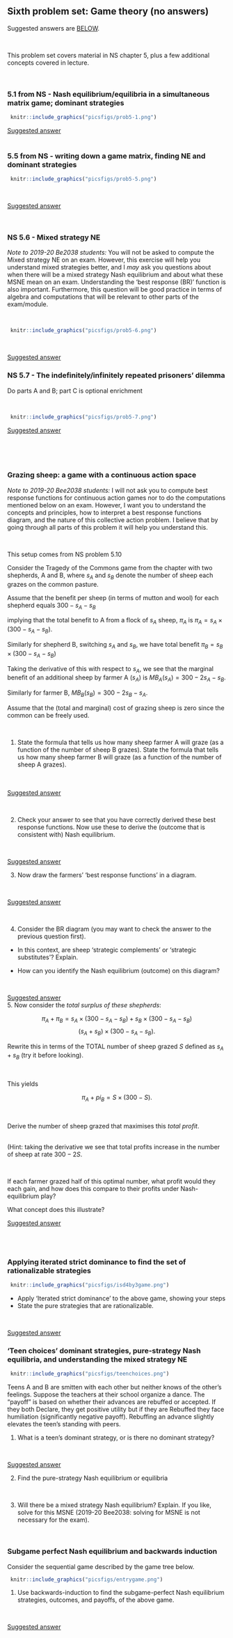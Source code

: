 ## Sixth problem set: Game theory (no answers) {-#ps6noans}


Suggested answers are [BELOW](#ps6ans).

\

This problem set covers material in NS chapter 5, plus a few additional concepts covered in lecture.

\

### 5.1 from NS - Nash equilibrium/equilibria in a simultaneous matrix game; dominant strategies {-}

```r
 knitr::include_graphics("picsfigs/prob5-1.png")
```

[Suggested answer](#ans51)
\
\


### 5.5 from NS - writing down a game matrix, finding NE and dominant strategies {-}

```r
 knitr::include_graphics("picsfigs/prob5-5.png")
```

\

[Suggested answer](#ans55)

\


### NS 5.6 - Mixed strategy NE {-}

*Note to 2019-20 Be2038 students:* You will not be asked to compute the Mixed strategy NE on an exam. However, this exercise will help you understand mixed strategies better, and I *may* ask you questions about when there will be a  mixed strategy Nash equilibrium and about what these MSNE mean on an exam. Understanding the 'best response (BR)' function is also important. Furthermore, this question will be good practice in terms of algebra and computations that will be relevant to other parts of the exam/module.

\

```r
 knitr::include_graphics("picsfigs/prob5-6.png")
```

\

[Suggested answer](#ans56)
\

### NS 5.7 - The indefinitely/infinitely repeated prisoners' dilemma {-}

Do parts A and B; part C is optional enrichment

\


```r
 knitr::include_graphics("picsfigs/prob5-7.png")
```

<!--(*Parts a and b to be covered in tutorial*)-->


[Suggested answer](#ans57)
\

\


\

### Grazing sheep: a game with a continuous action space {-}

*Note to 2019-20 Bee2038 students:* I will  not ask you to compute best response functions for continuous action games nor to do the computations mentioned below on an exam.
However, I want you to understand the concepts and principles,  how to interpret  a best response functions diagram,  and the nature of this collective action problem.   I believe that by going through all parts of this problem it will help you understand this.

\


This setup comes from NS problem 5.10

Consider the Tragedy of the Commons game from the chapter with two shepherds, A and B, where $s_A$ and $s_B$ denote the number of sheep each grazes on the common pasture.

Assume that the benefit per sheep (in terms of mutton and wool) for each shepherd equals $300 - s_A - s_B$

implying that the total benefit to A from a flock of $s_A$ sheep, $\pi_A$ is $\pi_A = s_A\times(300 - s_A - s_B)$.

Similarly for shepherd B, switching $s_A$ and $s_B$, we have total benefit  $\pi_B = s_B\times(300 - s_A - s_B)$
\

Taking the derivative of this with respect to $s_A$, we see that the marginal benefit of an additional sheep by farmer A ($s_A$) is
$MB_A(s_A) = 300 - 2s_A - s_B$.

Similarly for farmer B, $MB_B(s_B) = 300 - 2s_B - s_A$.



Assume that the (total and marginal) cost of grazing sheep is zero since the common can be freely used.

\

1. State the formula that tells us how many sheep farmer A will graze (as a function of the number of sheep B grazes).
State the formula that tells us how many sheep farmer B will graze (as a function of the number of sheep A grazes). \
\
\

[Suggested answer](#ansgs)


\

2. Check your answer to see that you have correctly derived these best response functions.
   Now use these to derive the (outcome that is consistent with) Nash equilibrium.

\

[Suggested answer](#ansgs2)
\

3. Now draw the farmers' 'best response functions' in a diagram.

\

[Suggested answer](#ansgs3)

\

4. Consider the BR diagram (you may want to check the answer to the previous question first).

- In this context, are sheep 'strategic complements' or 'strategic substitutes'? Explain.

- How can you identify the Nash equilibrium (outcome) on this diagram?

\


[Suggested answer](#ansgs4)
\
5. Now consider the *total surplus of these shepherds*:

$$\pi_A+\pi_B =  s_A\times(300 - s_A - s_B)+s_B\times(300 - s_A - s_B)$$
$$(s_A+s_B)\times(300 - s_A - s_B).$$


Rewrite this in terms of the TOTAL number of sheep grazed $S$ defined as $s_A+s_B$ (try it before looking).

\

This yields

$$\pi_A+pi_B = S\times(300 - S).$$

\

Derive the number of sheep grazed that maximises this *total profit*.

\
(Hint: taking the derivative we see that total profits increase in the number of sheep at rate  $300-2S$.

\


If each farmer grazed half of this optimal number, what profit would they each gain, and how does this compare to their profits under Nash-equilibrium play?

What concept does this illustrate?


[Suggested answer](#ansgs5)

\
\

### Applying iterated strict dominance  to find the set of rationalizable strategies {-}

```r
 knitr::include_graphics("picsfigs/isd4by3game.png")
```

- Apply 'Iterated strict dominance' to the above game, showing your steps
- State the pure strategies that are rationalizable.


\

[Suggested answer](#isdqn)
\

### 'Teen choices' dominant strategies, pure-strategy Nash equilibria, and understanding the mixed strategy NE {-}

```r
 knitr::include_graphics("picsfigs/teenchoices.png")
```

Teens A and B are smitten with each other but neither knows of the other’s feelings. Suppose the teachers at their school organize a dance.  The “payoff” is based on whether their advances are rebuffed or accepted.  If they both Declare,  they get positive utility but if they are Rebuffed they face humiliation (significantly negative payoff).  Rebuffing an advance slightly elevates the teen’s standing with peers.

1.  What is a teen’s dominant strategy, or is there no dominant strategy?


\


[Suggested answer](#ansteen)
\

2. Find the pure-strategy Nash equilibrium or equilibria

[comment]: <> (101BB)


\

3. Will there be a mixed strategy Nash equilibrium? Explain. If you like, solve for this MSNE (2019-20 Bee2038: solving for MSNE is not necessary for the exam).

[comment]: <> (101EE)

\


###  Subgame perfect Nash equilibrium and backwards induction {-}

Consider the sequential game described by the game tree below.

```r
 knitr::include_graphics("picsfigs/entrygame.png")
```
1.  Use backwards-induction to find the subgame-perfect Nash equilibrium strategies, outcomes, and payoffs, of the above game.

\


[Suggested answer](#ansspne)


[comment]: <> (101BB)


<!--

## Game theory

### problem set problem I --  a final question on game theory (Cover in 5-10 minutes max) {-}

```r
 knitr::include_graphics("picsfigs/bestresponses.jpg")
```

Consider a game where governments of countries A and B simultaneously choose how many fishing boats to allow in the Arctic sea to allow from their country. Country A gets a net benefit (benefits minus costs) $s_A(120-s_A-s_B)$ and B gets a net benefit of $s_B(120-s_A-s_B)$, where $S_A$ and $S_B$ are the boats allowed by countries A and B, respectively.  This leads to the best response functions depicted above.

Which statement below is True:

A. The more boats country A allows, the more boats country B wants to allow \

B. There is a unique Nash Equilibrium \

C. The Pareto Optimal, efficient outcome is for each country to allow 40 boats \

D. There are multiple Nash Equilibria in this game \

E. There are no Nash Equilibria in this game \



[comment]: <> (ANSBB)

### Ans: {-}
B. There is a unique Nash Equilibrium

... this is the unique point where the best response functions intersect, where each country is best responding to one another. B's best response when B allows 40 boats is to also allow 40 boats, and vice-versa.

False answers explained:

- A is false because these BR functions are both negative sloping; this is also intuitive as the benefit of allowing an additional boat declines the more boats the other country allows.

- C is false because it is not efficient in the Pareto optimality sense.
    - To compute this, for Pareto optimality here we would need that total boats are at the point where the total net marginal benefit is zero. If it were positive, more boats could be allowed. If it were negative, fewer boats should be allowed. In either case the total surplus could be increased and split between the two countries. If an improvement can be made for both parties, the original situation is not Pareto optimal.
    - But you do not need to compute this; each country's boats are exerting a negative externality on the others'. We know each country will not care about this, so they will choose *too many* boats from a total (both countries) net-benefit context. This is a 'tragedy of the commons' situation; it is similar to a prisoner's dillemma, but in the context of continuous strategy space (any positive number of boats, rather than Rat vs. Silent)

- D is false because B is true. (Note that I will *never* ask you to consider mixed strategy equilibria in a continuous-strategy context, only perhaps in a matrix game like BoS)

- E is false because B is true

<br> \bigskip

... For B, if you wanted to compute this, consider the *total benefit* $S\times(120-S)$, where $S=s_A+S_B$. Taking the 'first order condition' (set derivative equal to 0) yields $120-2S=0$ $\rightarrow S^{\ast}=60$  Note this is fewer boats than the Nash Equilibrium $s_A+s_B=40+40=80$, and it yields correspondingly higher total benefit: $60\times(120-60)=3600 > 2\times 40 \times (120-40-40)=3200$.


[comment]: <> (ANSEE)

-->

